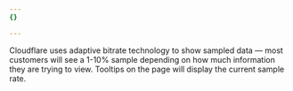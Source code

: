 ```yaml
---
{}

---
```


Cloudflare uses adaptive bitrate technology to show sampled data — most customers will see a 1-10% sample depending on how much information they are trying to view. Tooltips on the page will display the current sample rate.

